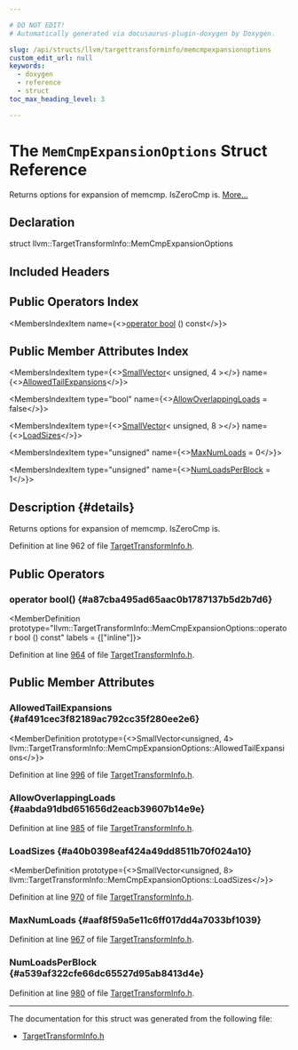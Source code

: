 ```yaml
---

# DO NOT EDIT!
# Automatically generated via docusaurus-plugin-doxygen by Doxygen.

slug: /api/structs/llvm/targettransforminfo/memcmpexpansionoptions
custom_edit_url: null
keywords:
  - doxygen
  - reference
  - struct
toc_max_heading_level: 3

---
```





# The `MemCmpExpansionOptions` Struct Reference

<DoxygenPage pluginConfig={pluginConfig}>

Returns options for expansion of memcmp. IsZeroCmp is. <a href="#details">More...</a>

## Declaration

<CodeBlock>struct llvm::TargetTransformInfo::MemCmpExpansionOptions</CodeBlock>

## Included Headers

<IncludesList>
<IncludesListItem
  filePath="llvm/Analysis/TargetTransformInfo.h"
  permalink="/docs/api/files/include/include/llvm/include/llvm/analysis/targettransforminfo-h"
  isLocal="true" />
</IncludesList>

## Public Operators Index

<MembersIndex>

<MembersIndexItem
  name={<><a href="#a87cba495ad65aac0b1787137b5d2b7d6">operator bool</a> () const</>}>
</MembersIndexItem>

</MembersIndex>

## Public Member Attributes Index

<MembersIndex>

<MembersIndexItem
  type={<><a href="/docs/api/classes/llvm/smallvector">SmallVector</a>&lt; unsigned, 4 &gt;</>}
  name={<><a href="#af491cec3f82189ac792cc35f280ee2e6">AllowedTailExpansions</a></>}>
</MembersIndexItem>

<MembersIndexItem
  type="bool"
  name={<><a href="#aabda91dbd651656d2eacb39607b14e9e">AllowOverlappingLoads</a> = false</>}>
</MembersIndexItem>

<MembersIndexItem
  type={<><a href="/docs/api/classes/llvm/smallvector">SmallVector</a>&lt; unsigned, 8 &gt;</>}
  name={<><a href="#a40b0398eaf424a49dd8511b70f024a10">LoadSizes</a></>}>
</MembersIndexItem>

<MembersIndexItem
  type="unsigned"
  name={<><a href="#aaf8f59a5e11c6ff017dd4a7033bf1039">MaxNumLoads</a> = 0</>}>
</MembersIndexItem>

<MembersIndexItem
  type="unsigned"
  name={<><a href="#a539af322cfe66dc65527d95ab8413d4e">NumLoadsPerBlock</a> = 1</>}>
</MembersIndexItem>

</MembersIndex>

## Description {#details}

Returns options for expansion of memcmp. IsZeroCmp is.

Definition at line 962 of file <a href="/docs/api/files/include/include/llvm/include/llvm/analysis/targettransforminfo-h">TargetTransformInfo.h</a>.

<SectionDefinition>

## Public Operators

### operator bool() {#a87cba495ad65aac0b1787137b5d2b7d6}

<MemberDefinition
  prototype="llvm::TargetTransformInfo::MemCmpExpansionOptions::operator bool () const"
  labels = {["inline"]}>

Definition at line <a href="/docs/api/files/include/include/llvm/include/llvm/analysis/targettransforminfo-h/#l00964">964</a> of file <a href="/docs/api/files/include/include/llvm/include/llvm/analysis/targettransforminfo-h">TargetTransformInfo.h</a>.
</MemberDefinition>

</SectionDefinition>

<SectionDefinition>

## Public Member Attributes

### AllowedTailExpansions {#af491cec3f82189ac792cc35f280ee2e6}

<MemberDefinition
  prototype={<>SmallVector&lt;unsigned, 4&gt; llvm::TargetTransformInfo::MemCmpExpansionOptions::AllowedTailExpansions</>}>

Definition at line <a href="/docs/api/files/include/include/llvm/include/llvm/analysis/targettransforminfo-h/#l00996">996</a> of file <a href="/docs/api/files/include/include/llvm/include/llvm/analysis/targettransforminfo-h">TargetTransformInfo.h</a>.
</MemberDefinition>

### AllowOverlappingLoads {#aabda91dbd651656d2eacb39607b14e9e}

<MemberDefinition
  prototype="bool llvm::TargetTransformInfo::MemCmpExpansionOptions::AllowOverlappingLoads = false">

Definition at line <a href="/docs/api/files/include/include/llvm/include/llvm/analysis/targettransforminfo-h/#l00985">985</a> of file <a href="/docs/api/files/include/include/llvm/include/llvm/analysis/targettransforminfo-h">TargetTransformInfo.h</a>.
</MemberDefinition>

### LoadSizes {#a40b0398eaf424a49dd8511b70f024a10}

<MemberDefinition
  prototype={<>SmallVector&lt;unsigned, 8&gt; llvm::TargetTransformInfo::MemCmpExpansionOptions::LoadSizes</>}>

Definition at line <a href="/docs/api/files/include/include/llvm/include/llvm/analysis/targettransforminfo-h/#l00970">970</a> of file <a href="/docs/api/files/include/include/llvm/include/llvm/analysis/targettransforminfo-h">TargetTransformInfo.h</a>.
</MemberDefinition>

### MaxNumLoads {#aaf8f59a5e11c6ff017dd4a7033bf1039}

<MemberDefinition
  prototype="unsigned llvm::TargetTransformInfo::MemCmpExpansionOptions::MaxNumLoads = 0">

Definition at line <a href="/docs/api/files/include/include/llvm/include/llvm/analysis/targettransforminfo-h/#l00967">967</a> of file <a href="/docs/api/files/include/include/llvm/include/llvm/analysis/targettransforminfo-h">TargetTransformInfo.h</a>.
</MemberDefinition>

### NumLoadsPerBlock {#a539af322cfe66dc65527d95ab8413d4e}

<MemberDefinition
  prototype="unsigned llvm::TargetTransformInfo::MemCmpExpansionOptions::NumLoadsPerBlock = 1">

Definition at line <a href="/docs/api/files/include/include/llvm/include/llvm/analysis/targettransforminfo-h/#l00980">980</a> of file <a href="/docs/api/files/include/include/llvm/include/llvm/analysis/targettransforminfo-h">TargetTransformInfo.h</a>.
</MemberDefinition>

</SectionDefinition>

<hr/>

The documentation for this struct was generated from the following file:

<ul>
<li><a href="/docs/api/files/include/include/llvm/include/llvm/analysis/targettransforminfo-h">TargetTransformInfo.h</a></li>
</ul>

</DoxygenPage>
